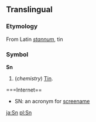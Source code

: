 ==Translingual==
===Etymology===
From Latin ''[[stannum]]'', tin

===Symbol===
'''Sn'''

#(''chemistry'') [[Tin]].

===Internet==
*SN: an acronym for [[screename]]

[[ja:Sn]]
[[pl:Sn]]